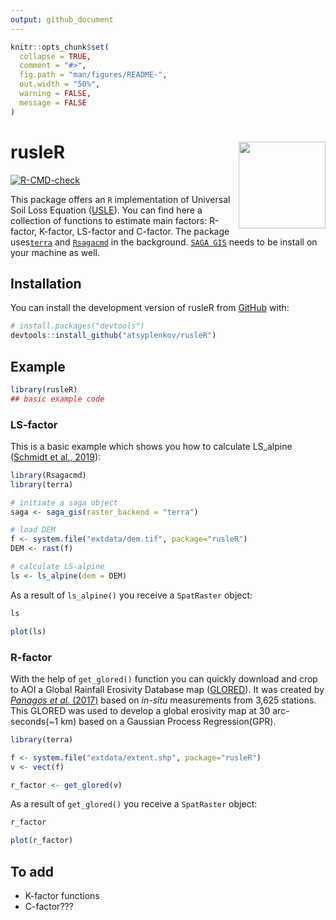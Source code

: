 ```yaml
---
output: github_document
---
```


<!-- README.md is generated from README.Rmd. Please edit that file -->

```r
knitr::opts_chunk$set(
  collapse = TRUE,
  comment = "#>",
  fig.path = "man/figures/README-",
  out.width = "50%",
  warning = FALSE,
  message = FALSE
)
```

# rusleR <img src="man/figures/logo.svg" align="right" height="139" />

<!-- badges: start -->
[![R-CMD-check](https://github.com/atsyplenkov/rusleR/workflows/R-CMD-check/badge.svg)](https://github.com/atsyplenkov/rusleR/actions)
<!-- badges: end -->

This package offers an `R` implementation of Universal Soil Loss Equation ([USLE](https://en.wikipedia.org/wiki/Universal_Soil_Loss_Equation)). You can find here a collection of functions to estimate main factors: R-factor, K-factor, LS-factor and C-factor. The package uses[ `terra`](https://github.com/rspatial/terra) and [`Rsagacmd`](https://github.com/stevenpawley/Rsagacmd/) in the background. [`SAGA GIS`](https://sourceforge.net/projects/saga-gis/) needs to be install on your machine as well. 

## Installation

You can install the development version of rusleR from [GitHub](https://github.com/) with:

``` r
# install.packages("devtools")
devtools::install_github("atsyplenkov/rusleR")
```

## Example

```r
library(rusleR)
## basic example code
```

### LS-factor
This is a basic example which shows you how to calculate LS_alpine ([Schmidt et al., 2019](https://www.sciencedirect.com/science/article/pii/S2215016119300056)):

```r
library(Rsagacmd)
library(terra)

# initiate a saga object
saga <- saga_gis(raster_backend = "terra")

# load DEM
f <- system.file("extdata/dem.tif", package="rusleR")
DEM <- rast(f)

# calculate LS-alpine
ls <- ls_alpine(dem = DEM)
```

As a result of `ls_alpine()` you receive a `SpatRaster` object:
```r
ls
```

```r
plot(ls)
```

### R-factor
With the help of `get_glored()` function you can quickly download and crop to AOI a Global Rainfall Erosivity Database map ([GLORED](https://esdac.jrc.ec.europa.eu/content/global-rainfall-erosivity)). It was created by [*Panagos et al.* (2017)](https://www.nature.com/articles/s41598-017-04282-8) based on *in-situ* measurements from 3,625 stations. This GLORED was used to develop a global erosivity map at 30 arc-seconds(~1 km) based on a Gaussian Process Regression(GPR). 

```r

library(terra)

f <- system.file("extdata/extent.shp", package="rusleR")
v <- vect(f)

r_factor <- get_glored(v)

```

As a result of `get_glored()` you receive a `SpatRaster` object:
```r
r_factor
```

```r
plot(r_factor)
```

## To add
- K-factor functions
- C-factor???
